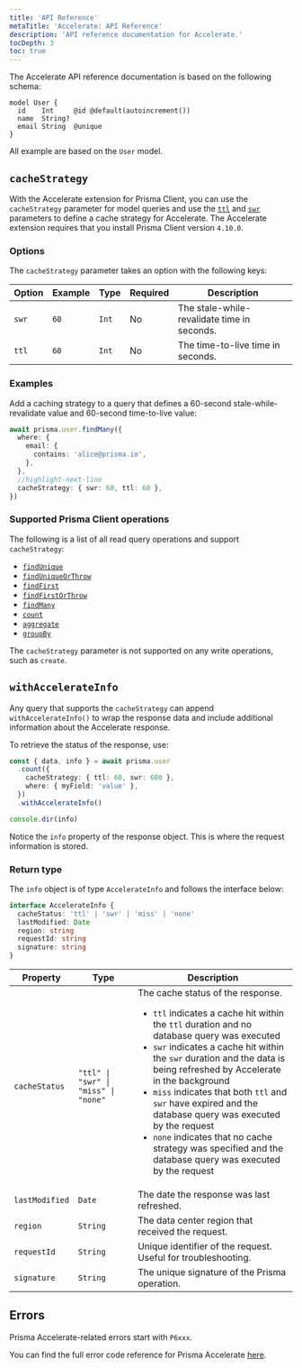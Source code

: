 ```yaml
---
title: 'API Reference'
metaTitle: 'Accelerate: API Reference'
description: 'API reference documentation for Accelerate.'
tocDepth: 3
toc: true
---
```

<head>
    <title>{frontMatter.metaTitle}</title>
</head>

<TopBlock>

The Accelerate API reference documentation is based on the following schema:

```prisma
model User {
  id    Int     @id @default(autoincrement())
  name  String?
  email String  @unique
}
```

All example are based on the `User` model.

</TopBlock>

## `cacheStrategy`

With the Accelerate extension for Prisma Client, you can use the `cacheStrategy` parameter for model queries and use the [`ttl`](/accelerate/caching#time-to-live-ttl) and [`swr`](/accelerate/caching#stale-while-revalidate-swr) parameters to define a cache strategy for Accelerate. The Accelerate extension requires that you install Prisma Client version `4.10.0`.

### Options

The `cacheStrategy` parameter takes an option with the following keys:

| Option | Example | Type  | Required | Description                                 |
| ------ | ------- | ----- | -------- | ------------------------------------------- |
| `swr`  | `60`    | `Int` | No       | The stale-while-revalidate time in seconds. |
| `ttl`  | `60`    | `Int` | No       | The time-to-live time in seconds.           |

### Examples

Add a caching strategy to a query that defines a 60-second stale-while-revalidate value and 60-second time-to-live value:

```ts highlight=7;normal
await prisma.user.findMany({
  where: {
    email: {
      contains: 'alice@prisma.io',
    },
  },
  //highlight-next-line
  cacheStrategy: { swr: 60, ttl: 60 },
})
```

### Supported Prisma Client operations

The following is a list of all read query operations and support `cacheStrategy`:

- [`findUnique`](/orm/reference/prisma-client-reference#findunique)
- [`findUniqueOrThrow`](/orm/reference/prisma-client-reference#finduniqueorthrow)
- [`findFirst`](/orm/reference/prisma-client-reference#findfirst)
- [`findFirstOrThrow`](/orm/reference/prisma-client-reference#findfirstorthrow)
- [`findMany`](/orm/reference/prisma-client-reference#findmany)
- [`count`](/orm/reference/prisma-client-reference#count)
- [`aggregate`](/orm/reference/prisma-client-reference#aggregate)
- [`groupBy`](/orm/reference/prisma-client-reference#groupby)

<Admonition type="info">

The `cacheStrategy` parameter is not supported on any write operations, such as `create`.

</Admonition>

## `withAccelerateInfo`

Any query that supports the `cacheStrategy` can append `withAccelerateInfo()` to wrap the response data and include additional information about the Accelerate response.

To retrieve the status of the response, use:

```ts
const { data, info } = await prisma.user
  .count({
    cacheStrategy: { ttl: 60, swr: 600 },
    where: { myField: 'value' },
  })
  .withAccelerateInfo()

console.dir(info)
```

<Admonition type="info">

Notice the `info` property of the response object. This is where the request information is stored.

</Admonition>

### Return type

The `info` object is of type `AccelerateInfo` and follows the interface below:

```ts
interface AccelerateInfo {
  cacheStatus: 'ttl' | 'swr' | 'miss' | 'none'
  lastModified: Date
  region: string
  requestId: string
  signature: string
}
```

| Property       | Type                                                         | Description                                                                                                                                                                                                                                                                                                                                                                                                                                                                                                           |
| -------------- | ------------------------------------------------------------ | --------------------------------------------------------------------------------------------------------------------------------------------------------------------------------------------------------------------------------------------------------------------------------------------------------------------------------------------------------------------------------------------------------------------------------------------------------------------------------------------------------------------- |
| `cacheStatus`  | `"ttl" \| "swr" \| "miss" \| "none" ` | The cache status of the response.<br/><ul><li>`ttl` indicates a cache hit within the `ttl` duration and no database query was executed</li><li>`swr` indicates a cache hit within the `swr` duration and the data is being refreshed by Accelerate in the background </li><li>`miss` indicates that both `ttl` and `swr` have expired and the database query was executed by the request </li><li> `none` indicates that no cache strategy was specified and the database query was executed by the request</li></ul> |
| `lastModified` | `Date`                                                       | The date the response was last refreshed.                                                                                                                                                                                                                                                                                                                                                                                                                                                                             |
| `region`       | `String`                                                     | The data center region that received the request.                                                                                                                                                                                                                                                                                                                                                                                                                                                                     |
| `requestId`    | `String`                                                     | Unique identifier of the request. Useful for troubleshooting.                                                                                                                                                                                                                                                                                                                                                                                                                                                         |
| `signature`    | `String`                                                     | The unique signature of the Prisma operation.                                                                                                                                                                                                                                                                                                                                                                                                                                                                         |

## Errors

Prisma Accelerate-related errors start with `P6xxx`.

You can find the full error code reference for Prisma Accelerate [here](/orm/reference/error-reference#prisma-accelerate).
